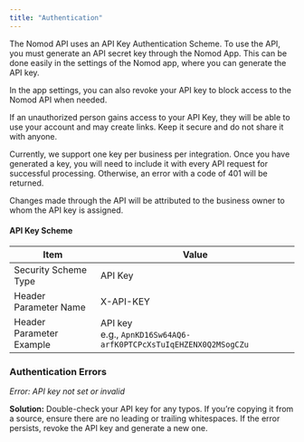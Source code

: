 ```yaml
---
title: "Authentication"
---
```


The Nomod API uses an API Key Authentication Scheme. To use the API, you must generate an API secret key through the Nomod App. This can be done easily in the settings of the Nomod app, where you can generate the API key.

In the app settings, you can also revoke your API key to block access to the Nomod API when needed.

<Warning>
  If an unauthorized person gains access to your API Key, they will be able to use
  your account and may create links. Keep it secure and do not share it with anyone.
</Warning>

Currently, we support one key per business per integration. Once you have generated a key, you will need to include it with every API request for successful processing. Otherwise, an error with a code of 401 will be returned.

<Note>
  Changes made through the API will be attributed to the business owner to whom the API key is
  assigned.
</Note>

#### API Key Scheme

| Item                   | Value                                                                                          |
| ---------------------- | ---------------------------------------------------------------------------------------------- |
| Security Scheme Type   | API Key                                                                                        |
| Header Parameter Name  | X-API-KEY                                                                                      |
| Header Parameter Example | API key <br/> e.g., `ApnKD16Sw64AQ6-arfK0PTCPcXsTuIqEHZENX0Q2MSogCZu`                        |

### Authentication Errors

_Error: API key not set or invalid_

**Solution:** Double-check your API key for any typos. If you’re copying it from a source, ensure there are no leading or trailing whitespaces. If the error persists, revoke the API key and generate a new one.

